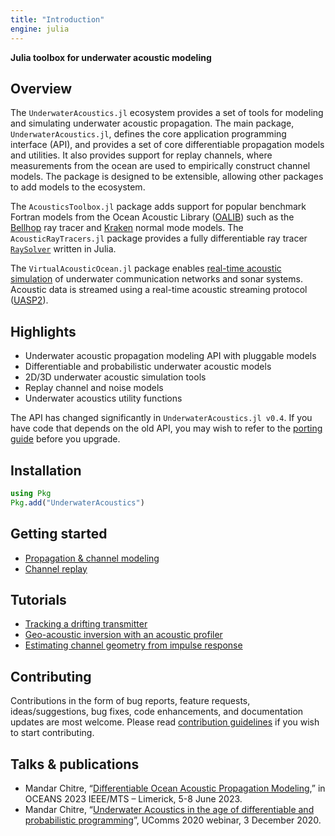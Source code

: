 ```yaml
---
title: "Introduction"
engine: julia
---
```


**Julia toolbox for underwater acoustic modeling**

## Overview

The `UnderwaterAcoustics.jl` ecosystem provides a set of tools for modeling and simulating underwater acoustic propagation. The main package, `UnderwaterAcoustics.jl`, defines the core application programming interface (API), and provides a set of core differentiable propagation models and utilities. It also provides support for replay channels, where measurements from the ocean are used to empirically construct channel models. The package is designed to be extensible, allowing other packages to add models to the ecosystem.

The `AcousticsToolbox.jl` package adds support for popular benchmark Fortran models from the Ocean Acoustic Library ([OALIB](http://oalib.hlsresearch.com/AcousticsToolbox/)) such as the [Bellhop](bellhop.qmd) ray tracer and [Kraken](kraken.qmd) normal mode models. The `AcousticRayTracers.jl` package provides a fully differentiable ray tracer [`RaySolver`](raysolver.qmd) written in Julia.

<!--
The `DataDrivenAcoustics.jl` package provides a set of tools ([`RBNN`](rbnn.qmd) and [`MBNN`](mbnn.qmd)) for building and using data-driven propagation models that can be used with partial or no environmental information.
-->

The `VirtualAcousticOcean.jl` package enables [real-time acoustic simulation](vao.qmd) of underwater communication networks and sonar systems. Acoustic data is streamed using a real-time acoustic streaming protocol ([UASP2](uasp2.qmd)).

## Highlights

- Underwater acoustic propagation modeling API with pluggable models
- Differentiable and probabilistic underwater acoustic models
- 2D/3D underwater acoustic simulation tools
- Replay channel and noise models
- Underwater acoustics utility functions

::: {.callout-caution title="Breaking changes"}
The API has changed significantly in `UnderwaterAcoustics.jl v0.4`. If you have code that depends
on the old API, you may wish to refer to the [porting guide](porting.qmd) before you upgrade.
:::

## Installation

```julia
using Pkg
Pkg.add("UnderwaterAcoustics")
```

## Getting started

- [Propagation & channel modeling](quickstart.qmd)
- [Channel replay](replay.qmd)

## Tutorials

- [Tracking a drifting transmitter](tut1.qmd)
- [Geo-acoustic inversion with an acoustic profiler](tut2.qmd)
- [Estimating channel geometry from impulse response](tut3.qmd)

## Contributing

Contributions in the form of bug reports, feature requests, ideas/suggestions, bug fixes, code enhancements, and documentation updates are most welcome. Please read [contribution guidelines](https://github.com/org-arl/UnderwaterAcoustics.jl/blob/master/CONTRIBUTING.md) if you wish to start contributing.

## Talks & publications

- Mandar Chitre, "[Differentiable Ocean Acoustic Propagation Modeling](https://arl.nus.edu.sg/wp-content/uploads/2023/04/Chitre_Differentiable-Ocean-Acoustic-Propagation-Modeling.pdf)," in OCEANS 2023 IEEE/MTS – Limerick, 5-8 June 2023.
- Mandar Chitre, "[Underwater Acoustics in the age of differentiable and probabilistic programming](https://www.facebook.com/watch/live/?v=2473971036238315)", UComms 2020 webinar, 3 December 2020.
